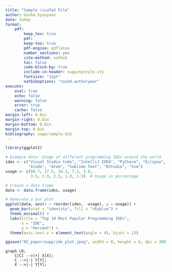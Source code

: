 ```yaml
---
title: "Sample \\LaTeX File"
author: Gosha Syunyaev
date: today
format: 
    pdf:
        keep_tex: true
        pdf:
        keep-tex: true
        pdf-engine: pdflatex
        number_sections: yes
        cite-method: natbib
        toc: false
        code-block-bg: true
        include-in-header: supp/mystyle.sty
        fontsize: "12pt"
        natbiboptions: "round,authoryear"
execute: 
    eval: true
    echo: false
    warning: false
    error: true
    cache: false
margin-left: 0.8in
margin-right: 0.8in
margin-bottom: 0.8in
margin-top: 0.8in
bibliography: supp/sample.bib
---
```




```r

library(ggplot2)

# Example data: Usage of different programming IDEs around the world
ides <- c("Visual Studio Code", "IntelliJ IDEA", "PyCharm", "Eclipse", "NetBeans", 
          "Xcode", "Atom", "Sublime Text", "RStudio", "Vim")
usage <- c(50.7, 17.5, 10.3, 7.2, 3.8, 
           3.5, 2.9, 2.5, 1.8, 1.5)  # Usage in percentage

# Create a data frame
data <- data.frame(ides, usage)

# Generate a bar plot
ggplot(data, aes(x = reorder(ides, -usage), y = usage)) +
  geom_bar(stat = "identity", fill = "skyblue") +
  theme_minimal() +
  labs(title = "Top 10 Most Popular Programming IDEs",
       x = "IDE",
       y = "Percent") +
  theme(axis.text.x = element_text(angle = 45, hjust = 1))

ggsave("02_paper/supp/ide_plot.jpeg", width = 8, height = 6, dpi = 300)

```

```mermaid
graph LR;
    C[C] -->|+| X[X];
    C -->|-| Y[Y];
    X -->|-| Y[Y];
```


:::refs
:::